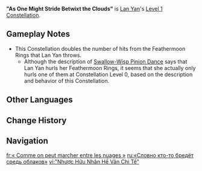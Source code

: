 {{Constellation Infobox
|image         = Constellation "As One Might Stride Betwixt the Clouds".png
|character     = Lan Yan
|level         = 1
|description   = After triggering the Elemental Absorption from the Passive Talent "Four Sealing Divination Charms," this instance of Lan Yan's Elemental Skill [[Swallow-Wisp Pinion Dance]] will produce another Feathermoon Ring when they are thrown at opponents.<br>You must first unlock the Passive Talent "Four Sealing Divination Charms."
|scale_att1    = 
|scale_att2    = 
|utility1      = 
|utility2      = 
}}
'''"As One Might Stride Betwixt the Clouds"''' is [[Lan Yan]]'s [[Level 1 Constellation]].

==Gameplay Notes==
* This Constellation doubles the number of hits from the Feathermoon Rings that Lan Yan throws.
** Although the description of [[Swallow-Wisp Pinion Dance]] says that Lan Yan hurls her Feathermoon Rings, it seems that she actually only hurls one of them at Constellation Level 0, based on the description and behavior of this Constellation.

<!--
==Preview==
{{Preview
|file = "As One Might Stride Betwixt the Clouds" Preview
}}
-->
==Other Languages==
{{Other Languages
|en       = "As One Might Stride Betwixt the Clouds"
|zhs      = 「若有人兮云之际」
|zhs_rm   = "Rùoyǒurénxī Yún zhī Jì"
|zht      = 「若有人兮雲之際」
|zht_rm   = "Rùoyǒurénxī Yún zhī Jì"
|zh_tl    = 
|ja       = 「雲の合間にかの人あり」
|ja_rm    = "Kumo no Aima ni ka no Hito Ari"
|ja_tl    = 
|ko       = 「구름 사이에 그대가 보이네」
|ko_rm    = 
|ko_tl    = 
|es       = Si alguien anduviera entre las nubes...
|es_tl    = If Someone Walked Among the Clouds...
|fr       = « Comme on peut marcher entre les nuages »
|fr_tl    = "As One Can Walk Between the Clouds"
|ru       = «Словно кто-то бредёт средь облаков»
|ru_tl    = 
|th       = "As One Might Stride Betwixt the Clouds"
|vi       = "Nhược Hữu Nhân Hề Vân Chi Tế"
|vi_tl    = 
|de       = „Hoch jemand gleitet, in den Wolken geschwind“
|de_tl    = "Highly Someone Glides, Swiftly in the Clouds"
|id       = "As One Might Stride Betwixt the Clouds"
|pt       = "Como um Caminharia Entre as Nuvens"
|pt_tl    = 
|tr       = "Bulutlar Arasında Yürürcesine"
|tr_tl    = 
|it       = "Mentre ella passeggia tra le nuvole"
|it_tl    = 
}}

==Change History==
{{Change History|5.3}}

==Navigation==
{{Talent Navbox|Lan Yan}}

[[fr:« Comme on peut marcher entre les nuages »]]
[[ru:«Словно кто-то бредёт средь облаков»]]
[[vi:"Nhược Hữu Nhân Hề Vân Chi Tế"]]